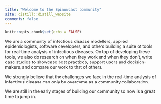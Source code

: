 ```yaml
---
title: "Welcome to the Epinowcast community"
site: distill::distill_website
comments: false
---
```


```r
knitr::opts_chunk$set(echo = FALSE)
```

We are a community of infectious disease modellers, applied epidemiologists, software developers, and others building a suite of tools for real-time analysis of infectious diseases. On top of developing these tools, we also do research on when they work and when they don't, write case studies to showcase best practices, support users and decision-makers, and compare our work to that of others.

We strongly believe that the challenges we face in the real-time analysis of infectious disease can only be overcome as a community collaboration.

We are still in the early stages of building our community so now is a great time to jump in.